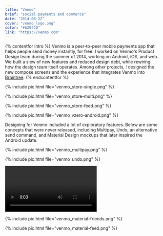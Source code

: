 ```yaml
---
title: "Venmo"
brief: "social payments and commerce"
date: "2014-08-22"
cover: "venmo_logo.png"
color: "#6294CD"
link: "https://venmo.com"
---
```


{% contentfor intro %}
Venmo is a peer-to-peer mobile payments app that helps people send money instantly, for free. I worked on Venmo's Product Design team during the summer of 2014, working on Android, iOS, and web. We built a slew of new features and reduced design debt, while rewiring how the design team itself operates. Among other projects, I designed the new compose screens and the experience that integrates Venmo into <a href="https://www.braintreepayments.com">Braintree</a>.
{% endcontentfor %}

{% include pic.html file="venmo_store-single.png" %}

{% include pic.html file="venmo_store-multi.png" %}

{% include pic.html file="venmo_store-feed.png" %}

{% include pic.html file="venmo_vzero-android.png" %}

Designing for Venmo included a lot of exploratory features. Below are some concepts that were never released, including Multipay, Undo, an alternative send command, and Material Design mockups that later inspired the Android update.

{% include pic.html file="venmo_multipay.png" %}

{% include pic.html file="venmo_undo.png" %}

<div class="embed-container">
  <video class="shadow" autoplay loop>
    <source src="/img/venmo/venmo_slider.webm" type="video/webm">
  </video>
</div>

{% include pic.html file="venmo_material-friends.png" %}

{% include pic.html file="venmo_material-feed.png" %}
